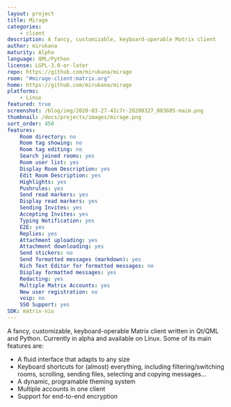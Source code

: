 ```yaml
---
layout: project
title: Mirage
categories:
    - client
description: A fancy, customizable, keyboard-operable Matrix client
author: mirukana
maturity: Alpha
language: QML/Python
license: LGPL-3.0-or-later
repo: https://github.com/mirukana/mirage
room: "#mirage-client:matrix.org"
home: https://github.com/mirukana/mirage
platforms:
    - Linux
featured: true
screenshot: /blog/img/2020-03-27-4Ic7r-20200327_083605-maim.png
thumbnail: /docs/projects/images/mirage.png
sort_order: 450
features:
    Room directory: no
    Room tag showing: no
    Room tag editing: no
    Search joined rooms: yes
    Room user list: yes
    Display Room Description: yes
    Edit Room Description: yes
    Highlights: yes
    Pushrules: yes
    Send read markers: yes
    Display read markers: yes
    Sending Invites: yes
    Accepting Invites: yes
    Typing Notification: yes
    E2E: yes
    Replies: yes
    Attachment uploading: yes
    Attachment downloading: yes
    Send stickers: no
    Send formatted messages (markdown): yes
    Rich Text Editor for formatted messages: no
    Display formatted messages: yes
    Redacting: yes
    Multiple Matrix Accounts: yes
    New user registration: no
    voip: no
    SSO Support: yes
SDK: matrix-nio
---
```


A fancy, customizable, keyboard-operable Matrix client
written in Qt/QML and Python. Currently in alpha and available on Linux.
Some of its main features are:

* A fluid interface that adapts to any size
* Keyboard shortcuts for (almost) everything, including filtering/switching
  rooms, scrolling, sending files, selecting and copying messages...
* A dynamic, programable theming system
* Multiple accounts in one client
* Support for end-to-end encryption
